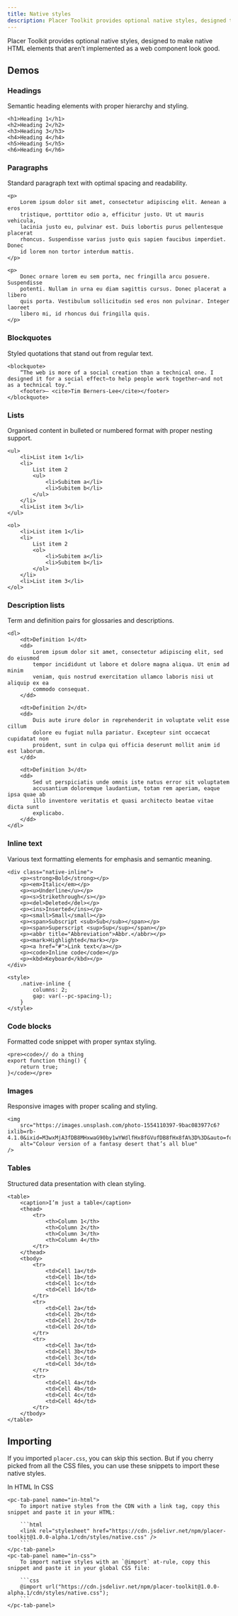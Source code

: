 ```yaml
---
title: Native styles
description: Placer Toolkit provides optional native styles, designed to make native HTML elements that aren’t implemented as a web component look good.
---
```


Placer Toolkit provides optional native styles, designed to make native HTML elements that aren’t implemented as a web component look good.

## Demos

### Headings

Semantic heading elements with proper hierarchy and styling.

```demo
<h1>Heading 1</h1>
<h2>Heading 2</h2>
<h3>Heading 3</h3>
<h4>Heading 4</h4>
<h5>Heading 5</h5>
<h6>Heading 6</h6>
```

### Paragraphs

Standard paragraph text with optimal spacing and readability.

```demo
<p>
    Lorem ipsum dolor sit amet, consectetur adipiscing elit. Aenean a eros
    tristique, porttitor odio a, efficitur justo. Ut ut mauris vehicula,
    lacinia justo eu, pulvinar est. Duis lobortis purus pellentesque placerat
    rhoncus. Suspendisse varius justo quis sapien faucibus imperdiet. Donec
    id lorem non tortor interdum mattis.
</p>

<p>
    Donec ornare lorem eu sem porta, nec fringilla arcu posuere. Suspendisse
    potenti. Nullam in urna eu diam sagittis cursus. Donec placerat a libero
    quis porta. Vestibulum sollicitudin sed eros non pulvinar. Integer laoreet
    libero mi, id rhoncus dui fringilla quis.
</p>
```

### Blockquotes

Styled quotations that stand out from regular text.

```demo
<blockquote>
    “The web is more of a social creation than a technical one. I designed it for a social effect—to help people work together—and not as a technical toy.”
    <footer>— <cite>Tim Berners‐Lee</cite></footer>
</blockquote>
```

### Lists

Organised content in bulleted or numbered format with proper nesting support.

```demo
<ul>
    <li>List item 1</li>
    <li>
        List item 2
        <ul>
            <li>Subitem a</li>
            <li>Subitem b</li>
        </ul>
    </li>
    <li>List item 3</li>
</ul>

<ol>
    <li>List item 1</li>
    <li>
        List item 2
        <ol>
            <li>Subitem a</li>
            <li>Subitem b</li>
        </ol>
    </li>
    <li>List item 3</li>
</ol>
```

### Description lists

Term and definition pairs for glossaries and descriptions.

```demo
<dl>
    <dt>Definition 1</dt>
    <dd>
        Lorem ipsum dolor sit amet, consectetur adipiscing elit, sed do eiusmod
        tempor incididunt ut labore et dolore magna aliqua. Ut enim ad minim
        veniam, quis nostrud exercitation ullamco laboris nisi ut aliquip ex ea
        commodo consequat.
    </dd>

    <dt>Definition 2</dt>
    <dd>
        Duis aute irure dolor in reprehenderit in voluptate velit esse cillum
        dolore eu fugiat nulla pariatur. Excepteur sint occaecat cupidatat non
        proident, sunt in culpa qui officia deserunt mollit anim id est laborum.
    </dd>

    <dt>Definition 3</dt>
    <dd>
        Sed ut perspiciatis unde omnis iste natus error sit voluptatem
        accusantium doloremque laudantium, totam rem aperiam, eaque ipsa quae ab
        illo inventore veritatis et quasi architecto beatae vitae dicta sunt
        explicabo.
    </dd>
</dl>
```

### Inline text

Various text formatting elements for emphasis and semantic meaning.

```demo
<div class="native-inline">
    <p><strong>Bold</strong></p>
    <p><em>Italic</em></p>
    <p><u>Underline</u></p>
    <p><s>Strikethrough</s></p>
    <p><del>Deleted</del></p>
    <p><ins>Inserted</ins></p>
    <p><small>Small</small></p>
    <p><span>Subscript <sub>Sub</sub></span></p>
    <p><span>Superscript <sup>Sup</sup></span></p>
    <p><abbr title="Abbreviation">Abbr.</abbr></p>
    <p><mark>Highlighted</mark></p>
    <p><a href="#">Link text</a></p>
    <p><code>Inline code</code></p>
    <p><kbd>Keyboard</kbd></p>
</div>

<style>
    .native-inline {
        columns: 2;
        gap: var(--pc-spacing-l);
    }
</style>
```

### Code blocks

Formatted code snippet with proper syntax styling.

```demo
<pre><code>// do a thing
export function thing() {
    return true;
}</code></pre>
```

### Images

Responsive images with proper scaling and styling.

```demo
<img
    src="https://images.unsplash.com/photo-1554110397-9bac083977c6?ixlib=rb-4.1.0&ixid=M3wxMjA3fDB8MHxwaG90by1wYWdlfHx8fGVufDB8fHx8fA%3D%3D&auto=format&fit=crop&w=800&q=80"
    alt="Colour version of a fantasy desert that’s all blue"
/>
```

### Tables

Structured data presentation with clean styling.

```demo
<table>
    <caption>I’m just a table</caption>
    <thead>
        <tr>
            <th>Column 1</th>
            <th>Column 2</th>
            <th>Column 3</th>
            <th>Column 4</th>
        </tr>
    </thead>
    <tbody>
        <tr>
            <td>Cell 1a</td>
            <td>Cell 1b</td>
            <td>Cell 1c</td>
            <td>Cell 1d</td>
        </tr>
        <tr>
            <td>Cell 2a</td>
            <td>Cell 2b</td>
            <td>Cell 2c</td>
            <td>Cell 2d</td>
        </tr>
        <tr>
            <td>Cell 3a</td>
            <td>Cell 3b</td>
            <td>Cell 3c</td>
            <td>Cell 3d</td>
        </tr>
        <tr>
            <td>Cell 4a</td>
            <td>Cell 4b</td>
            <td>Cell 4c</td>
            <td>Cell 4d</td>
        </tr>
    </tbody>
</table>
```

## Importing

If you imported `placer.css`, you can skip this section. But if you cherry picked from all the CSS files, you can use these snippets to import these native styles.

<pc-tab-group>
    <pc-tab slot="navigation" panel="in-html">In HTML</pc-tab>
    <pc-tab slot="navigation" panel="in-css">In CSS</pc-tab>

    <pc-tab-panel name="in-html">
        To import native styles from the CDN with a link tag, copy this snippet and paste it in your HTML:

        ```html
        <link rel="stylesheet" href="https://cdn.jsdelivr.net/npm/placer-toolkit@1.0.0-alpha.1/cdn/styles/native.css" />
        ```
    </pc-tab-panel>
    <pc-tab-panel name="in-css">
        To import native styles with an `@import` at‐rule, copy this snippet and paste it in your global CSS file:

        ```css
        @import url("https://cdn.jsdelivr.net/npm/placer-toolkit@1.0.0-alpha.1/cdn/styles/native.css");
        ```
    </pc-tab-panel>
</pc-tab-group>
